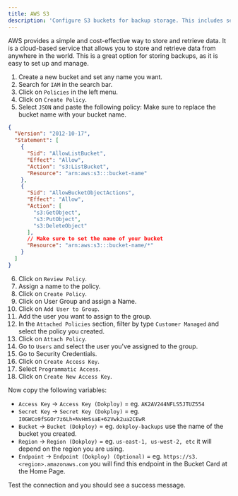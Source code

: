 ```yaml
---
title: AWS S3
description: 'Configure S3 buckets for backup storage. This includes setting up access keys, secret keys, bucket names, regions, and endpoints.'
---
```



AWS provides a simple and cost-effective way to store and retrieve data. It is a cloud-based service that allows you to store and retrieve data from anywhere in the world. This is a great option for storing backups, as it is easy to set up and manage.

1. Create a new bucket and set any name you want.
2. Search for `IAM` in the search bar.
3. Click on `Policies` in the left menu.
4. Click on `Create Policy`.
5. Select `JSON` and paste the following policy:
Make sure to replace the bucket name with your bucket name.
```json
{
  "Version": "2012-10-17",
  "Statement": [
    {
      "Sid": "AllowListBucket",
      "Effect": "Allow",
      "Action": "s3:ListBucket",
      "Resource": "arn:aws:s3:::bucket-name"
    },
    {
      "Sid": "AllowBucketObjectActions",
      "Effect": "Allow",
      "Action": [
        "s3:GetObject",
        "s3:PutObject",
        "s3:DeleteObject"
      ],
      // Make sure to set the name of your bucket
      "Resource": "arn:aws:s3:::bucket-name/*"
    }
  ]
}
```
6. Click on `Review Policy`.
7. Assign a name to the policy.
8. Click on `Create Policy`.
9. Click on User Group and assign a Name.
10. Click on `Add User to Group`.
11. Add the user you want to assign to the group.
12. In the `Attached Policies` section, filter by type `Customer Managed` and select the policy you created.
13. Click on `Attach Policy`.
14. Go to `Users` and select the user you've assigned to the group.
15. Go to Security Credentials.
16. Click on `Create Access Key`.
17. Select `Programmatic Access`.
18. Click on `Create New Access Key`.

Now copy the following variables:

- `Access Key` -> `Access Key (Dokploy)` = eg. `AK2AV244NFLS5JTUZ554`
- `Secret Key` -> `Secret Key (Dokploy)` = eg. `I0GWCo9fSGOr7z6Lh+NvHmSsaE+62Vwk2ua2CEwR`
- `Bucket` -> `Bucket (Dokploy)` = eg. `dokploy-backups` use the name of the bucket you created.
- `Region` -> `Region (Dokploy)` = eg. `us-east-1, us-west-2, etc` it will depend on the region you are using.
- `Endpoint` -> `Endpoint (Dokploy) (Optional)` = eg. `https://s3.<region>.amazonaws.com` you will find this endpoint in the Bucket Card at the Home Page.


Test the connection and you should see a success message.